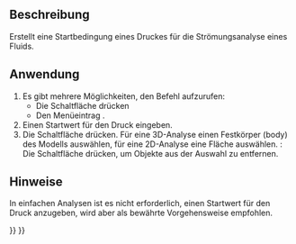 <languages/>

{{Docnav/de
|[[FEM_ConstraintInitialFlowVelocity/de|StartbedingungStrömungsgeschwindigkeit]]
|[[FEM_ConstraintFlowVelocity/de|RandbedingungStrömungsgeschwindigkeit]]
|[[FEM_Workbench/de|FEM]]
|IconL=FEM_ConstraintInitialFlowVelocity.svg
|IconR=FEM_ConstraintFlowVelocity.svg
|IconC=Workbench_FEM.svg
}}

<div class="mw-translate-fuzzy">
{{GuiCommandContainer|
{{GuiCommand/de
|Name=FEM ConstraintInitialPressure
|Name/de=FEM StartbedingungDruck
|MenuLocation=Modell → Fluid-Randbedingungen → Startbedingung Druck
|Workbenches=[[FEM_Workbench/de|FEM]]
|Version=0.21
|SeeAlso=[[FEM_ConstraintInitialFlowVelocity/de|FEM StartbedingungStrömungsgeschwindigkeit]]
}}
{{GuiCommandFemInfo/de
|Solvers=Elmer
}}
}}
</div>

<span id="Description"></span>
==Beschreibung==

Erstellt eine Startbedingung eines Druckes für die Strömungsanalyse eines Fluids.

<span id="Usage"></span>
==Anwendung== 

<div class="mw-translate-fuzzy">
# Es gibt mehrere Möglichkeiten, den Befehl aufzurufen:
#* Die Schaltfläche {{Button|[[Image:FEM_ConstraintInitialPressure.svg|16px]] [[FEM_ConstraintInitialPressure/de|Startbedingung Druck]]}} drücken
#* Den Menüeintrag {{MenuCommand|Modell → Fluid-Randbedingungen → [[Image:FEM_ConstraintInitialPressure.svg|16px]] Startbedingung Druck}}.
# Einen Startwert für den Druck eingeben.
# Die Schaltfläche {{Button|Hinzufügen}} drücken. Für eine 3D-Analyse einen Festkörper (body) des Modells auswählen, für eine 2D-Analyse eine Fläche auswählen. {{Version/de|1.1}}: Die Schaltfläche {{Button|Entfernen}} drücken, um Objekte aus der Auswahl zu entfernen.
</div>

<span id="Notes"></span>
==Hinweise== 

In einfachen Analysen ist es nicht erforderlich, einen Startwert für den Druck anzugeben, wird aber als bewährte Vorgehensweise empfohlen.


{{Docnav/de
|[[FEM_ConstraintInitialFlowVelocity/de|StartbedingungStrömungsgeschwindigkeit]]
|[[FEM_ConstraintFlowVelocity/de|RandbedingungStrömungsgeschwindigkeit]]
|[[FEM_Workbench/de|FEM]]
|IconL=FEM_ConstraintInitialFlowVelocity.svg
|IconR=FEM_ConstraintFlowVelocity.svg
|IconC=Workbench_FEM.svg
}}

{{FEM Tools navi{{#translation:}}}}
{{Userdocnavi{{#translation:}}}}